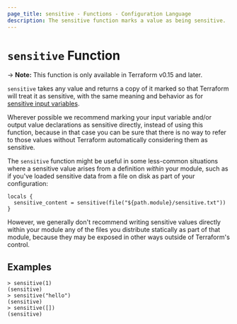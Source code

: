 ```yaml
---
page_title: sensitive - Functions - Configuration Language
description: The sensitive function marks a value as being sensitive.
---
```


# `sensitive` Function

-> **Note:** This function is only available in Terraform v0.15 and later.

`sensitive` takes any value and returns a copy of it marked so that Terraform
will treat it as sensitive, with the same meaning and behavior as for
[sensitive input variables](/language/values/variables#suppressing-values-in-cli-output).

Wherever possible we recommend marking your input variable and/or output value
declarations as sensitive directly, instead of using this function, because in
that case you can be sure that there is no way to refer to those values without
Terraform automatically considering them as sensitive.

The `sensitive` function might be useful in some less-common situations where a
sensitive value arises from a definition _within_ your module, such as if you've
loaded sensitive data from a file on disk as part of your configuration:

```
locals {
  sensitive_content = sensitive(file("${path.module}/sensitive.txt"))
}
```

However, we generally don't recommend writing sensitive values directly within
your module any of the files you distribute statically as part of that module,
because they may be exposed in other ways outside of Terraform's control.

## Examples

```
> sensitive(1)
(sensitive)
> sensitive("hello")
(sensitive)
> sensitive([])
(sensitive)
```
